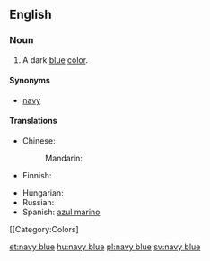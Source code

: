 ==English==

===Noun===
{{en-noun|sg=[[navy]] [[blue]]}}

#  A dark [[blue]] [[color]].
#: {{color panel|2=000080}}

====Synonyms====
* [[navy]]

====Translations====
{{trans-top|a dark blue color}}
* Chinese:
*: Mandarin: {{t-|cmn|藏青|tr=Zàngqīng|sc=Hani}}
* Finnish: {{t-|fi|laivastonsininen}}
{{trans-mid}}
* Hungarian: {{t+|hu|tengerészkék}}
* Russian: {{t+|ru|синий|tr=sínij}}
* Spanish: [[azul marino]] {{m}}
{{trans-bottom}}

[[Category:Colors]

[[et:navy blue]]
[[hu:navy blue]]
[[pl:navy blue]]
[[sv:navy blue]]
